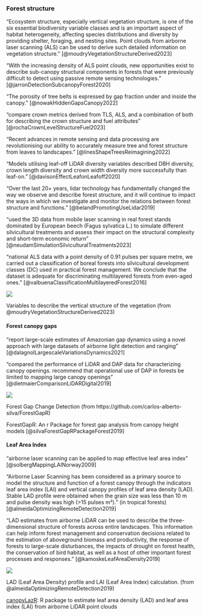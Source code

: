 
### Forest structure

"Ecosystem structure, especially vertical vegetation structure, is one of the six essential biodiversity variable classes and is an important aspect of habitat heterogeneity, affecting species distributions and diversity by providing shelter, foraging, and nesting sites. Point clouds from airborne laser scanning (ALS) can be used to derive such detailed information on vegetation structure." [@moudryVegetationStructureDerived2023]

"With the increasing density of ALS point clouds, new opportunities exist to describe sub-canopy structural components in forests that were previously difficult to detect using passive remote sensing technologies." [@jarronDetectionSubcanopyForest2020]

"The porosity of tree belts is expressed by gap fraction under and inside the canopy." [@nowakHiddenGapsCanopy2022]

"compare crown metrics derived from TLS, ALS, and a combination of both for describing the crown structure and fuel attributes" [@rochaCrownLevelStructureFuel2023]

"Recent advances in remote sensing and data processing are revolutionising our ability to accurately measure tree and forest structure from leaves to landscapes." [@linesShapeTreesReimagining2022]

"Models utilising leaf-off LiDAR diversity variables described DBH diversity, crown length diversity and crown width diversity more successfully than leaf-on." [@davisonEffectLeafonLeafoff2020]

"Over the last 20+ years, lidar technology has fundamentally changed the way we observe and describe forest structure, and it will continue to impact the ways in which we investigate
and monitor the relations between forest structure and functions."  [@belandPromotingUseLidar2019]


"used the 3D data from mobile laser scanning in real forest stands dominated by European beech (Fagus sylvatica L.) to simulate different silvicultural treatments and assess their impact on the structural complexity and short-term economic return" [@neudamSimulationSilviculturalTreatments2023]

"national ALS data with a point density of 0.91 pulses per square metre, we carried out a classification of boreal forests into silvicultural development classes (DC) used in practical forest management. We conclude that the dataset is adequate for discriminating multilayered forests from even-aged ones." [@valbuenaClassificationMultilayeredForest2016]


::: {#fig-forest-structure}
![](https://onlinelibrary.wiley.com/cms/asset/a1635e91-2b86-4c09-8fdd-e7a43ee1ca9a/ddi13644-fig-0001-m.jpg)

Variables to describe the vertical structure of the vegetation (from @moudryVegetationStructureDerived2023)
:::


#### Forest canopy gaps

"report large-scale estimates of Amazonian gap dynamics using a novel approach with large datasets of airborne light detection and ranging" [@dalagnolLargescaleVariationsDynamics2021]

"compared the performance of LiDAR and DAP data for characterizing canopy openings. 
recommend that operational use of DAP in forests be limited to mapping large canopy openings" [@dietmaierComparisonLiDARDigital2019]

::: {#fig-canopy-gaps}
![](https://raw.githubusercontent.com/carlos-alberto-silva/ForestGapR/master/readme/fig_4.png)

Forest Gap Change Detection (from https://github.com/carlos-alberto-silva/ForestGapR)
:::

ForestGapR: An r Package for forest gap analysis from canopy height models [@silvaForestGapRPackageForest2019]

#### Leaf Area Index

"airborne laser scanning can be applied to map effective leaf area
index" [@solbergMappingLAINorway2009]

"Airborne Laser Scanning has been considered as a primary source to model the structure and function of a forest canopy through the indicators leaf area index (LAI) and vertical canopy profiles of leaf area density (LAD). Stable LAD profile were obtained when the grain size was less than 10 m and pulse density was high (>15 pulses m²)." (in tropical forests) [@almeidaOptimizingRemoteDetection2019]

"LAD estimates from airborne LiDAR can be used to describe the three-dimensional structure of forests across entire landscapes. This information can help inform forest management and conservation decisions related to the estimation of aboveground biomass and productivity, the response of forests to large-scale disturbances, the impacts of drought on forest health, the conservation of bird habitat, as well as a host of other important forest processes and responses." [@kamoskeLeafAreaDensity2019]


::: {#fig-lai}
![](https://www.researchgate.net/profile/Danilo-Almeida/publication/330203798/figure/fig4/AS:712488966447105@1546882015531/LAD-Leaf-Area-Density-profile-and-LAI-Leaf-Area-Index-calculation-Gray-voxels.ppm)

LAD (Leaf Area Density) profile and LAI (Leaf Area Index) calculation. (from @almeidaOptimizingRemoteDetection2019)
:::

[canopyLazR](https://github.com/akamoske/canopyLazR): R package to estimate leaf area density (LAD) and leaf area index (LAI) from airborne LiDAR point clouds